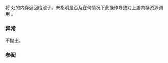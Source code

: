 {{cpp/experimental/pmr/synchronized_pool_resource/title|do_deallocate}}
{{cpp/experimental/lib extensions/pmr/synchronized_pool_resource/navbar}}
{{ddcl|since=libfund_ts|1=
virtual void do_deallocate( void* p, std::size_t bytes, std::size_t alignment );
}}

将 {{c|p}} 处的内存返回给池子。未指明是否及在何情况下此操作导致对上游内存资源调用 {{tt|deallocate()}}。

===异常===
不抛出。

===参阅===
{{dsc begin}}
{{dsc inc|cpp/experimental/memory_resource/dsc deallocate}}
{{dsc inc|cpp/experimental/memory_resource/dsc do_deallocate}}
{{dsc end}}
